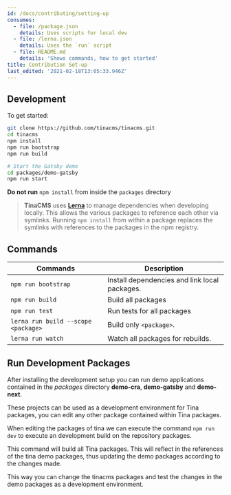 ```yaml
---
id: /docs/contributing/setting-up
consumes:
  - file: /package.json
    details: Uses scripts for local dev
  - file: /lerna.json
    details: Uses the `run` script
  - file: README.md
    details: 'Shows commands, how to get started'
title: Contribution Set-up
last_edited: '2021-02-18T13:05:33.946Z'
---
```


<WarningCallout body="This page is of date - check out [the TinaCMS GitHub](https://github.com/tinacms/tinacms/blob/main/CONTRIBUTING.md) for the latest contribution information" />

## Development

To get started:

```bash
git clone https://github.com/tinacms/tinacms.git
cd tinacms
npm install
npm run bootstrap
npm run build

# Start the Gatsby demo
cd packages/demo-gatsby
npm run start
```

**Do not run** `npm install` from inside the `packages` directory

> **TinaCMS** uses **[Lerna](https://lerna.js.org/)** to manage dependencies when developing locally. This allows the various packages to reference each other via symlinks. Running `npm install` from within a package replaces the symlinks with references to the packages in the npm registry.

## Commands

| Commands                            | Description                                   |
| ----------------------------------- | --------------------------------------------- |
| `npm run bootstrap`                 | Install dependencies and link local packages. |
| `npm run build`                     | Build all packages                            |
| `npm run test`                      | Run tests for all packages                    |
| `lerna run build --scope <package>` | Build only `<package>`.                       |
| `lerna run watch`                   | Watch all packages for rebuilds.              |

## Run Development Packages

After installing the development setup you can run demo applications contained in the *packages* directory **demo-cra**, **demo-gatsby** and **demo-next**.

These projects can be used as a development environment for Tina packages, you can edit any other package contained within Tina packages.

When editing the packages of tina we can execute the command `npm run dev` to execute an development build on the repository packages.

This command will build all Tina packages. This will reflect in the references of the tina demo packages, thus updating the demo packages according to the changes made.

This way you can change the tinacms packages and test the changes in the demo packages as a development environment.
